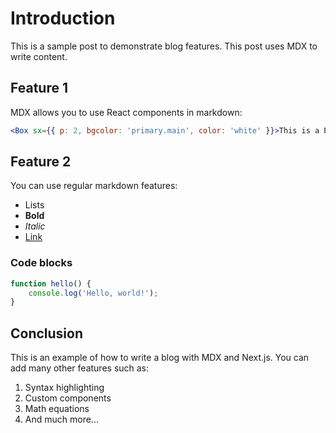 # Introduction

This is a sample post to demonstrate blog features. This post uses MDX to write content.

## Feature 1

MDX allows you to use React components in markdown:

```jsx
<Box sx={{ p: 2, bgcolor: 'primary.main', color: 'white' }}>This is a React component in MDX</Box>
```

## Feature 2

You can use regular markdown features:

- Lists
- **Bold**
- _Italic_
- [Link](https://example.com)

### Code blocks

```typescript
function hello() {
	console.log('Hello, world!');
}
```

## Conclusion

This is an example of how to write a blog with MDX and Next.js. You can add many other features such as:

1. Syntax highlighting
2. Custom components
3. Math equations
4. And much more...

